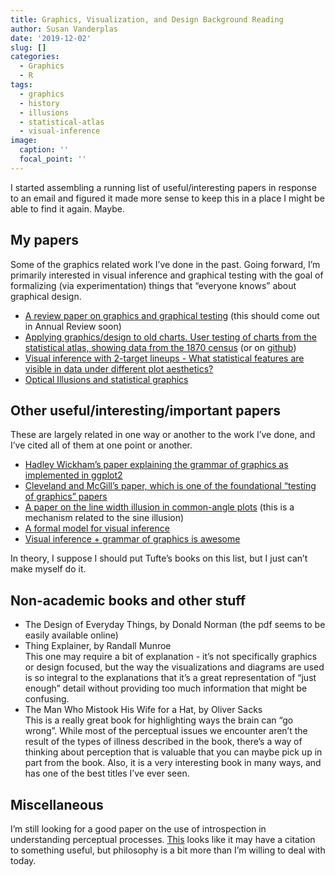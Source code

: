```yaml
---
title: Graphics, Visualization, and Design Background Reading
author: Susan Vanderplas
date: '2019-12-02'
slug: []
categories:
  - Graphics
  - R
tags:
  - graphics
  - history
  - illusions
  - statistical-atlas
  - visual-inference
image:
  caption: ''
  focal_point: ''
---
```


I started assembling a running list of useful/interesting papers in response to an email and figured it made more sense to keep this in a place I might be able to find it again. Maybe.

## My papers

Some of the graphics related work I've done in the past. Going forward, I'm primarily interested in visual inference and graphical testing with the goal of formalizing (via experimentation) things that "everyone knows" about graphical design.

- [A review paper on graphics and graphical testing](https://github.com/srvanderplas/AnnualReviewStatisticsVisualization/blob/master/Visualization.pdf) (this should come out in Annual Review soon)
- [Applying graphics/design to old charts. User testing of charts from the statistical atlas, showing data from the 1870 census](https://www.tandfonline.com/doi/full/10.1080/10618600.2018.1562937) (or on [github](https://github.com/srvanderplas/Statistical_Atlas/blob/master/writeup/framedCharts.pdf))
- [Visual inference with 2-target lineups - What statistical features are visible in data under different plot aesthetics?](https://www.tandfonline.com/doi/full/10.1080/10618600.2016.1209116)
- [Optical Illusions and statistical graphics](https://www.tandfonline.com/doi/full/10.1080/10618600.2014.951547)

## Other useful/interesting/important papers

These are largely related in one way or another to the work I've done, and I've cited all of them at one point or another.

- [Hadley Wickham's paper explaining the grammar of graphics as implemented in ggplot2](https://www.tandfonline.com/doi/abs/10.1198/jcgs.2009.07098)
- [Cleveland and McGill's paper, which is one of the foundational "testing of graphics" papers](https://www.tandfonline.com/doi/pdf/10.1080/01621459.1984.10478080)
- [A paper on the line width illusion in common-angle plots](https://ieeexplore.ieee.org/stamp/stamp.jsp?arnumber=6634157) (this is a mechanism related to the sine illusion)
- [A formal model for visual inference](https://ieeexplore.ieee.org/stamp/stamp.jsp?arnumber=6327249)
- [Visual inference + grammar of graphics is awesome](https://ieeexplore.ieee.org/stamp/stamp.jsp?arnumber=6327249)

In theory, I suppose I should put Tufte's books on this list, but I just can't make myself do it.

## Non-academic books and other stuff

- The Design of Everyday Things, by Donald Norman (the pdf seems to be easily available online)
- Thing Explainer, by Randall Munroe    
This one may require a bit of explanation - it's not specifically graphics or design focused, but the way the visualizations and diagrams are used is so integral to the explanations that it's a great representation of "just enough" detail without providing too much information that might be confusing.
- The Man Who Mistook His Wife for a Hat, by Oliver Sacks    
This is a really great book for highlighting ways the brain can "go wrong". While most of the perceptual issues we encounter aren't the result of the types of illness described in the book, there's a way of thinking about perception that is valuable that you can maybe pick up in part from the book. Also, it is a very interesting book in many ways, and has one of the best titles I've ever seen.

## Miscellaneous

I'm still looking for a good paper on the use of introspection in understanding perceptual processes. [This](https://plato.stanford.edu/entries/perception-problem/) looks like it may have a citation to something useful, but philosophy is a bit more than I'm willing to deal with today.
